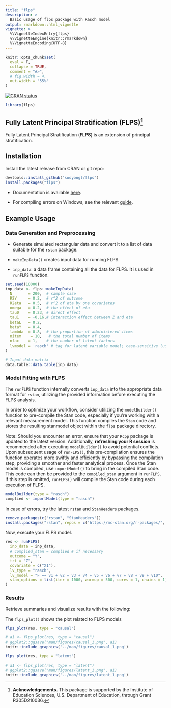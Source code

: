 ```yaml
---
title: "flps"
description: >
  Basic usage of flps package with Rasch model
output: rmarkdown::html_vignette
vignette: >
  %\VignetteIndexEntry{flps}
  %\VignetteEngine{knitr::rmarkdown}
  %\VignetteEncoding{UTF-8}
---
```


```r
knitr::opts_chunk$set(
  eval = F,
  collapse = TRUE,
  comment = "#>",
  # fig.width = 4,
  out.width = '55%'
)
```

<!-- badges: start -->
[![CRAN status](https://www.r-pkg.org/badges/version/flps)](https://CRAN.R-project.org/package=flps)
<!-- badges: end -->

```r
library(flps)
```



## Fully Latent Principal Stratification (FLPS)^[**Acknowledgements.** This package is supported by the Institute of Education Sciences, U.S. Department of Education, through Grant R305D210036.]

Fully Latent Principal Stratification (**FLPS**) is an extension of principal stratification.


## Installation

Install the latest release from CRAN or git repo:

```r
devtools::install_github("sooyongl/flps")
install.packages("flps")
```

- Documentation is available [here](https://sooyongl.github.io/flps/).

- For compiling errors on Windows, see the relevant [guide](https://github.com/stan-dev/rstan/wiki/Configuring-C---Toolchain-for-Windows#r-42).


## Example Usage

### Data Generation and Preprocessing

- Generate simulated rectangular data and convert it to a list of data suitable for the `rstan` package.

- `makeInpData()` creates input data for running FLPS.

- `inp_data`: a data frame containing all the data for FLPS. It is used in `runFLPS` function.

```r
set.seed(10000)
inp_data <- flps::makeInpData(
  N       = 200,  # sample size
  R2Y     = 0.2,  # r^2 of outcome
  R2eta   = 0.5,  # r^2 of eta by one covariates
  omega   = 0.2,  # the effect of eta
  tau0    = 0.23, # direct effect
  tau1    = -0.16,# interaction effect between Z and eta
  betaL   = 0.2,
  betaY   = 0.4,
  lambda  = 0.8,  # the proportion of administered items
  nitem    = 10,   # the total number of items
  nfac    = 1,    # the number of latent factors
  lvmodel = 'rasch' # tag for latent variable model; case-sensitive (use lower-case letters)
)


```


```r
# Input data matrix
data.table::data.table(inp_data)
```



### Model Fitting with FLPS

The `runFLPS` function internally converts `inp_data` into the appropriate data format for `rstan`, utilizing the provided information before executing the FLPS analysis.

In order to optimize your workflow, consider utilizing the `modelBuilder()` function to pre-compile the Stan code, especially if you're working with a relevant measurement model. This function compiles the `Stan` code and stores the resulting stanmodel object within the `flps` package directory. 

Note: Should you encounter an error, ensure that your `Rcpp` package is updated to the latest version. Additionally, **refreshing your R session** is recommended after executing `modelBuilder()` to avoid potential conflicts. Upon subsequent usage of `runFLPS()`, this pre-compilation ensures the function operates more swiftly and efficiently by bypassing the compilation step, providing a smoother and faster analytical process. Once the Stan model is compiled, use `importModel()` to bring in the compiled Stan code. This code can then be provided to the `compiled_stan` argument in `runFLPS.` If this step is omitted, `runFLPS()` will compile the Stan code during each execution of FLPS.

```r
modelBuilder(type = "rasch")
complied <- importModel(type = "rasch")
```


In case of errors, try the latest `rstan` and `StanHeaders` packages.

```r
remove.packages(c("rstan", "StanHeaders"))
install.packages("rstan", repos = c("https://mc-stan.org/r-packages/", getOption("repos")))
```


Now, execute your FLPS model.

```r
res <- runFLPS(
  inp_data = inp_data,
  # complied_stan = complied # if necessary
  outcome = "Y",
  trt = "Z",
  covariate = c("X1"),
  lv_type = "rasch",
  lv_model = "F =~ v1 + v2 + v3 + v4 + v5 + v6 + v7 + v8 + v9 + v10",
  stan_options = list(iter = 1000, warmup = 500, cores = 1, chains = 1)
)
```

### Results

Retrieve summaries and visualize results with the following:

The `flps_plot()` shows the plot related to FLPS models

```r

flps_plot(res, type = "causal")

```

```r
# a1 <- flps_plot(res, type = "causal")
# ggplot2::ggsave("man/figures/causal_1.png", a1)
knitr::include_graphics('../man/figures/causal_1.png')
```



```r

flps_plot(res, type = "latent")

```


```r
# a1 <- flps_plot(res, type = "latent")
# ggplot2::ggsave("man/figures/latent_1.png", a1)
knitr::include_graphics('../man/figures/latent_1.png')
```

